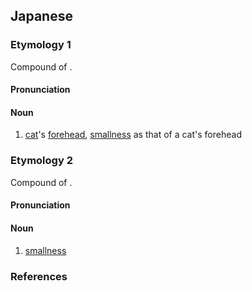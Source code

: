 ==Japanese==

===Etymology 1===
{{ja-kanjitab|びょう|がく|yomi=o}}
Compound of {{compound|猫|tr1=byō|t1=cat|額|tr2=gaku|t2=forehead|lang=ja|sort=ひょうがく'}}.

====Pronunciation====
{{ja-pron|yomi=kanon|びょうがく|acc=0|acc_ref=DJR}}

====Noun====
{{ja-noun|びょうがく|hhira=べうがく}}

# [[cat]]'s [[forehead]], [[smallness]] as that of a cat's forehead

===Etymology 2===
{{ja-kanjitab|ねこ|ひたい|k2=びたい|yomi=k}}
Compound of {{compound|猫|tr1=neko|t1=cat|額|tr2=hitai|t2=forehead|lang=ja|sort=ねこびたい}}. {{rendaku2|hitai|bitai|sort=ねこびたい}}

====Pronunciation====
{{ja-pron|yomi=k|ねこびたい|acc=3|acc_ref=DJR,NHK}}

====Noun====
{{ja-noun|ねこびたい|hhira=ねこびたひ}}

# [[smallness]]

===References===
<references/>